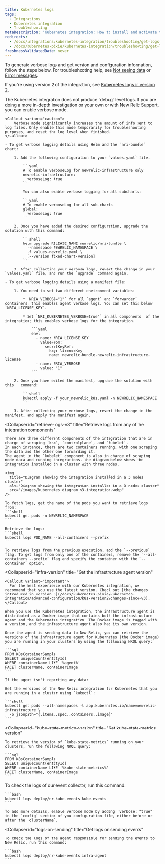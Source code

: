 ```yaml
---
title: Kubernetes logs
tags:
  - Integrations
  - Kubernetes integration
  - Troubleshooting
metaDescription: 'Kubernetes integration: How to install and activate the integration, and what data is reported.'
redirects:
  - /docs/integrations/kubernetes-integration/troubleshooting/get-logs-version
  - /docs/kubernetes-pixie/kubernetes-integration/troubleshooting/get-logs-version
freshnessValidatedDate: never
---
```


To generate verbose logs and get version and configuration information, follow the steps below. For troubleshooting help, see [Not seeing data](/docs/kubernetes-pixie/kubernetes-integration/troubleshooting/not-seeing-data) or [Error messages](/docs/kubernetes-pixie/kubernetes-integration/troubleshooting/common-error-messages/error-messages).

If you're using version 2 of the integration, see [Kubernetes logs in version 2](/docs/kubernetes-pixie/kubernetes-integration/advanced-configuration/k8s-version2/overview/#logs-version2).

<CollapserGroup>
<Collapser
    id="verbose-logging"
    title="Enable verbose logging"
>
    The Kubernetes integration does not produce `debug` level logs. If you are doing a more in-depth investigation on your own or with New Relic Support, you can enable verbose mode.

    <Callout variant="caution">
        Verbose mode significantly increases the amount of info sent to log files. Only enable this mode temporarily for troubleshooting purposes, and reset the log level when finished.
    </Callout>

    - To get verbose logging details using Helm and the `nri-bundle` chart:
    
        1. Add the following configuration to your `values.yaml` file.

            ```yaml
            # To enable verboseLog for newrelic-infrastructure only
            newrelic-infrastructure:
              verboseLog: true
            ```

            You can also enable verbose logging for all subcharts:

            ```yaml
            # To enable verboseLog for all sub-charts
            global:
              verboseLog: true
            ```

        2. Once you have added the desired configuration, upgrade the solution with this command:

            ```shell
            helm upgrade RELEASE_NAME newrelic/nri-bundle \
              --namespace NEWRELIC_NAMESPACE \
              -f values-newrelic.yaml \
              [--version fixed-chart-version]
            ```

        3. After collecting your verbose logs, revert the change in your `values.yaml` file, and run the `upgrade` command again. 

    - To get verbose logging details using a manifest file:
    
        1. You need to set two different environment variables:

            * `NRIA_VERBOSE="1"` for all `agent` and `forwarder` containers; this enables agent verbose logs. You can set this below `NRIA_LICENSE_KEY`.

            * Set `NRI_KUBERNETES_VERBOSE=true"` in all components  of the integration; this enables verbose logs for the integration.

                ```yaml
                env:
                  - name: NRIA_LICENSE_KEY
                    valueFrom:
                      secretKeyRef:
                        key: licenseKey
                        name: newrelic-bundle-newrelic-infrastructure-license
                  - name: NRIA_VERBOSE
                    value: "1"
                ```

        2. Once you have edited the manifest, upgrade the solution with this   command: 

            ```shell
            kubectl apply -f your_newrelic_k8s.yaml -n NEWRELIC_NAMESPACE
            ```
    
        3. After collecting your verbose logs, revert the change in the manifest, and apply the manifest again.

</Collapser>

<Collapser
    id="retrieve-logs-v3"
    title="Retrieve logs from any of the integration components"
>
    There are three different components of the integration that are in charge of scraping `ksm`, `controlplane`, and `kubelet`. 
    In each instance, there are two containers running, with one scraping the data and the other one forwarding it. 
    The agent in the `kubelet` component is also in charge of scraping node data and running integrations. The diagram below shows the integration installed in a cluster with three nodes. 

    <img
      title="Diagram showing the integration installed in a 3 nodes cluster"
      alt="Diagram showing the integration installed in a 3 nodes cluster"
      src="/images/kubernetes_diagram_v3-integration.webp"
    />

    To fetch logs, get the name of the pods you want to retrieve logs from:
    ```shell
    kubectl get pods -n NEWRELIC_NAMESPACE
    ```
    
    Retrieve the logs: 
    ```shell
    kubectl logs POD_NAME --all-containers --prefix
    ```

    To retrieve logs from the previous execution, add the `--previous` flag. To get logs from only one of the containers, remove the `--all-containers --prefix` flag and specify the container with the `--container` option. 
  </Collapser>

  <Collapser
    id="infra-version"
    title="Get the infrastructure agent version"
  >

    <Callout variant="important">
      For the best experience with our Kubernetes integration, we recommend that you use the latest version. Check out [the changes introduced in version 3](/docs/kubernetes-pixie/kubernetes-integration/advanced-configuration/k8s-version2/changes-since-v3).
    </Callout>

    When you use the Kubernetes integration, the infrastructure agent is distributed as a Docker image that contains both the infrastructure agent and the Kubernetes integration. The Docker image is tagged with a version, and the infrastructure agent also has its own version.

    Once the agent is sending data to New Relic, you can retrieve the versions of the infrastructure agent for Kubernetes (the Docker image) you are running in your clusters by using the following NRQL query:

    ```sql
    FROM K8sContainerSample
    SELECT uniqueCount(entityId)
    WHERE containerName LIKE '%agent%'
    FACET clusterName, containerImage
    ```

    If the agent isn't reporting any data:

    Get the versions of the New Relic integration for Kubernetes that you are running in a cluster using `kubectl`:

    ```shell
    kubectl get pods --all-namespaces -l app.kubernetes.io/name=newrelic-infrastructure \
      -o jsonpath="{.items..spec..containers..image}"
    ```

  </Collapser>

  <Collapser
    id="kube-state-metrics-version"
    title="Get kube-state-metrics version"
  >
    To retrieve the version of `kube-state-metrics` running on your clusters, run the following NRQL query:

    ```sql
    FROM K8sContainerSample
    SELECT uniqueCount(entityId)
    WHERE containerName LIKE '%kube-state-metrics%' 
    FACET clusterName, containerImage
    ```

  </Collapser>
  <Collapser
    id="logs-on-collection"
    title="Get logs on event collection"
  >
    To check the logs of our event collector, run this command:

    ```bash
    kubectl logs deploy/nr-kube-events kube-events
    ```

    To add more details, enable verbose mode by adding `verbose: "true"` in the `config` section of you configuration file, either before or after the `clusterName`.
  </Collapser>

  <Collapser
    id="logs-on-sending"
    title="Get logs on sending events"
  >
    To check the logs of the agent responsible for sending the events to New Relic, run this command:

    ```bash
    kubectl logs deploy/nr-kube-events infra-agent
    ```
  </Collapser>

</CollapserGroup>

